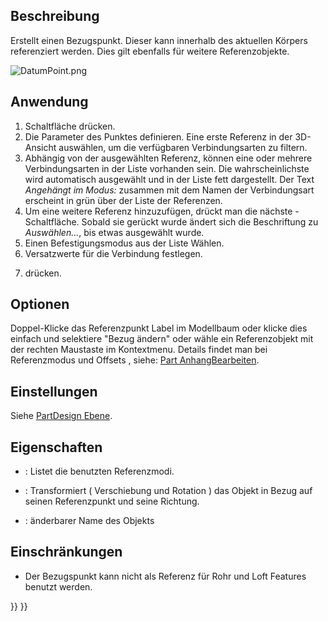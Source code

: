 <languages/>

{{Docnav/de
|[[PartDesign_Line/de|Bezugslinie erzeugen]]
|[[PartDesign_CoordinateSystem/de|Koordinatensystem]]
|[[PartDesign_Workbench/de|PartDesign]]
|IconL=PartDesign_Line.svg‎
|IconR=PartDesign_CoordinateSystem.svg
|IconC=Workbench_PartDesign.svg
}}

{{VeryImportantMessage|This tool is not available in {{VersionPlus|1.1}}. Use [[Part_DatumPoint|Part DatumPoint]] instead.}}

{{GuiCommand/de
|Name=PartDesign Point
|Name/de=PartDesign Bezugspunkt erstellen
|MenuLocation=Part Design → Bezugselement erstellen → Bezugspunkt erstellen
|Workbenches=[[PartDesign_Workbench/de|PartDesign]]
|Version=0.17
|SeeAlso=[[PartDesign_Line/de|PartDesign Bezugslinie]], [[PartDesign_Plane/de|PartDesign Bezugsebene]]
}}

<span id="Description"></span>
==Beschreibung==

Erstellt einen Bezugspunkt. Dieser kann innerhalb des aktuellen Körpers referenziert werden. Dies gilt ebenfalls für weitere Referenzobjekte.

[[File:DatumPoint.png]]
{{Caption|Ein Referenzpunkt, der mit einem Offset von {{Value|2}} in Z Richtung die Kugel am Z Scheitelpunkt referenziert.}}

<span id="Usage"></span>
==Anwendung==

# Schaltfläche {{Button|[[Image:PartDesign_Point.svg|24px]] '''Bezugspunkt erstellent'''}} drücken.
# Die Parameter des Punktes definieren. Eine erste Referenz in der 3D-Ansicht auswählen, um die verfügbaren Verbindungsarten zu filtern. 
# Abhängig von der ausgewählten Referenz, können eine oder mehrere Verbindungsarten in der Liste vorhanden sein. Die wahrscheinlichste wird automatisch ausgewählt und in der Liste fett dargestellt. Der Text ''Angehängt im Modus: '' zusammen mit dem Namen der Verbindungsart erscheint in grün über der Liste der Referenzen.
# Um eine weitere Referenz hinzuzufügen, drückt man die nächste {{Button|Referenz}}-Schaltfläche. Sobald sie gerückt wurde ändert sich die Beschriftung zu ''Auswählen...'', bis etwas ausgewählt wurde.
# Einen Befestigungsmodus aus der Liste Wählen.
# Versatzwerte für die Verbindung festlegen.
# {{Button|OK}} drücken.

<span id="Options"></span>
==Optionen==

Doppel-Klicke das Referenzpunkt Label im Modellbaum oder klicke dies einfach und selektiere "Bezug ändern" oder wähle ein Referenzobjekt mit der rechten Maustaste im Kontextmenu. Details findet man bei Referenzmodus und Offsets , siehe: [[Part EditAttachment/de|Part AnhangBearbeiten]].

<span id="Preferences"></span>
==Einstellungen==

Siehe [[PartDesign_Plane/de#Preferences|PartDesign Ebene]].

<span id="Properties"></span>
==Eigenschaften==

* {{PropertyData/de|MapMode}}: Listet die benutzten Referenzmodi.
* {{PropertyData/de|Attachment Offset}}: Transformiert ( Verschiebung und Rotation ) das Objekt in Bezug auf seinen Referenzpunkt und seine Richtung.
* {{PropertyData/de|Label}}: änderbarer Name des Objekts

<span id="Limitations"></span>
==Einschränkungen==

* Der Bezugspunkt kann nicht als Referenz für Rohr und Loft Features benutzt werden.


{{Docnav/de
|[[PartDesign_Line/de|Bezugslinie erzeugen]]
|[[PartDesign_CoordinateSystem/de|Koordinatensystem]]
|[[PartDesign_Workbench/de|PartDesign]]
|IconL=PartDesign_Line.svg‎
|IconR=PartDesign_CoordinateSystem.svg
|IconC=Workbench_PartDesign.svg
}}

{{PartDesign Tools navi{{#translation:}}}}
{{Userdocnavi{{#translation:}}}}